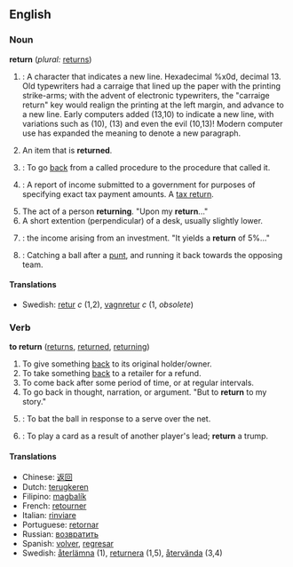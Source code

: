 ==English==

===Noun===
'''return'''  (''plural:'' [[returns]])
#{{cattag|computing}}: A character that indicates a new line.  Hexadecimal %x0d, decimal 13.  <!--Move to etymology?-->Old typewriters had a carraige that lined up the paper with the printing strike-arms; with the advent of electronic typewriters, the "carraige return" key would realign the printing at the left margin, and advance to a new line.  Early computers added <CR><LF> (13,10) to indicate a new line, with variations such as <LF> (10), <CR> (13) and even the evil <LF><CR> (10,13)!  Modern computer use has expanded the meaning to denote a new paragraph. 
#An item that is '''returned'''.
#{{cattag2|computing|programming}}: To go [[back]] from a called procedure to the procedure that called it. <!---Is this a noun?--->
#{{cattag2|taxation|finance}}: A report of income submitted to a government for purposes of specifying exact tax payment amounts.  A [[tax return]].
#The act of a person '''returning'''.  "Upon my '''return'''..."
#A short extention (perpendicular) of a desk, usually slightly lower.
#{{cattag|finance}}: the income arising from an investment.  "It yields a '''return''' of 5%..."
#{{cattag|football}}: Catching a ball after a [[punt]], and running it back towards the opposing team.

====Translations====
*Swedish: [[retur]] ''c'' (1,2), [[vagnretur]] ''c'' (1, ''obsolete'')


===Verb===
'''to return'''   ([[returns]], [[returned]], [[returning]])
#To give something [[back]] to its original holder/owner.
#To take something [[back]] to a retailer for a refund.
#To come back after some period of time, or at regular intervals.
#To go back in thought, narration, or argument. "But to '''return''' to my story."
#{{cattag|tennis}}: To bat the ball in response to a serve over the net.
#{{cattag|card games}}: To play a card as a result of another player's lead; '''return''' a trump.

====Translations====
*Chinese: [[返回]]
*Dutch: [[terugkeren]]
*Filipino: [[magbalík]]
*French: [[retourner]]
*Italian: [[rinviare]]
*Portuguese: [[retornar]]
*Russian: [[возвратить]]
*Spanish: [[volver]], [[regresar]]
*Swedish: [[återlämna]] (1), [[returnera]] (1,5), [[återvända]] (3,4)